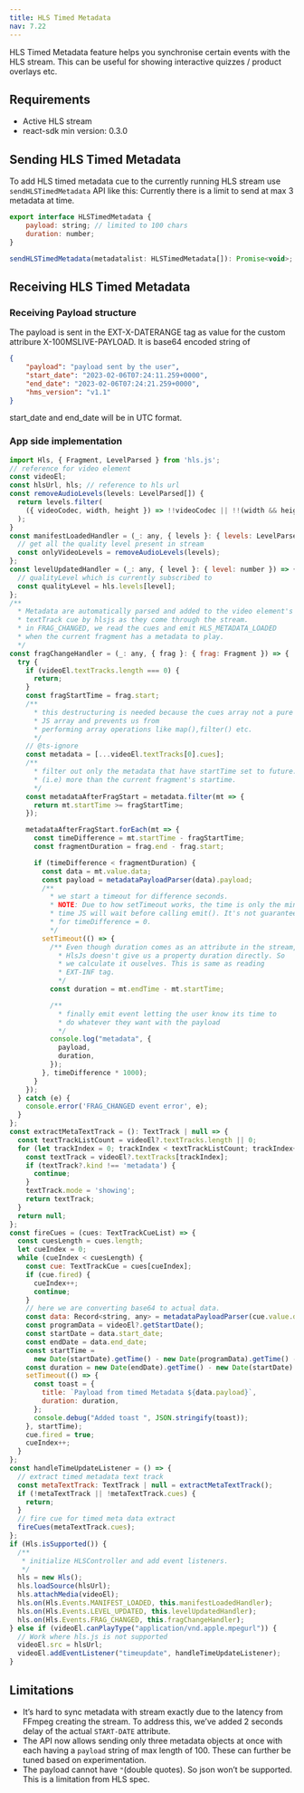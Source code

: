 ```yaml
---
title: HLS Timed Metadata
nav: 7.22
---
```


HLS Timed Metadata feature helps you synchronise certain events with the HLS stream. This can be useful for showing interactive quizzes / product overlays etc.

## Requirements

-   Active HLS stream
-   react-sdk min version: 0.3.0

## Sending HLS Timed Metadata

To add HLS timed metadata cue to the currently running HLS stream use `sendHLSTimedMetadata` API like this:
Currently there is a limit to send at max 3 metadata at time. 

```javascript
export interface HLSTimedMetadata {
	payload: string; // limited to 100 chars
	duration: number;
}

sendHLSTimedMetadata(metadatalist: HLSTimedMetadata[]): Promise<void>;
```

## Receiving HLS Timed Metadata
### Receiving Payload structure

The payload is sent in the EXT-X-DATERANGE tag as value for the custom attribure X-100MSLIVE-PAYLOAD. It is base64 encoded string of

```json
{
    "payload": "payload sent by the user",
    "start_date": "2023-02-06T07:24:11.259+0000",
    "end_date": "2023-02-06T07:24:21.259+0000",
    "hms_version": "v1.1"
}
```
start_date and end_date will be in UTC format.

### App side implementation

```javascript
import Hls, { Fragment, LevelParsed } from 'hls.js';
// reference for video element
const videoEl;
const hlsUrl, hls; // reference to hls url
const removeAudioLevels(levels: LevelParsed[]) {
  return levels.filter(
    ({ videoCodec, width, height }) => !!videoCodec || !!(width && height)
  );
}
const manifestLoadedHandler = (_: any, { levels }: { levels: LevelParsed[] }) => {
  // get all the quality level present in stream
  const onlyVideoLevels = removeAudioLevels(levels);
};
const levelUpdatedHandler = (_: any, { level }: { level: number }) => {
  // qualityLevel which is currently subscribed to
  const qualityLevel = hls.levels[level];
};
/**
  * Metadata are automatically parsed and added to the video element's
  * textTrack cue by hlsjs as they come through the stream.
  * in FRAG_CHANGED, we read the cues and emit HLS_METADATA_LOADED
  * when the current fragment has a metadata to play.
  */
const fragChangeHandler = (_: any, { frag }: { frag: Fragment }) => {
  try {
    if (videoEl.textTracks.length === 0) {
      return;
    }
    const fragStartTime = frag.start;
    /**
      * this destructuring is needed because the cues array not a pure
      * JS array and prevents us from
      * performing array operations like map(),filter() etc.
      */
    // @ts-ignore
    const metadata = [...videoEl.textTracks[0].cues];
    /**
      * filter out only the metadata that have startTime set to future.
      * (i.e) more than the current fragment's startime.
      */
    const metadataAfterFragStart = metadata.filter(mt => {
      return mt.startTime >= fragStartTime;
    });

    metadataAfterFragStart.forEach(mt => {
      const timeDifference = mt.startTime - fragStartTime;
      const fragmentDuration = frag.end - frag.start;

      if (timeDifference < fragmentDuration) {
        const data = mt.value.data;
        const payload = metadataPayloadParser(data).payload;
        /**
          * we start a timeout for difference seconds.
          * NOTE: Due to how setTimeout works, the time is only the minimum gauranteed
          * time JS will wait before calling emit(). It's not guaranteed even
          * for timeDifference = 0.
          */
        setTimeout(() => {
          /** Even though duration comes as an attribute in the stream,
            * HlsJs doesn't give us a property duration directly. So
            * we calculate it ouselves. This is same as reading
            * EXT-INF tag.
            */
          const duration = mt.endTime - mt.startTime;

          /**
            * finally emit event letting the user know its time to
            * do whatever they want with the payload
            */
          console.log("metadata", {
            payload,
            duration,
          });
        }, timeDifference * 1000);
      }
    });
  } catch (e) {
    console.error('FRAG_CHANGED event error', e);
  }
};
const extractMetaTextTrack = (): TextTrack | null => {
  const textTrackListCount = videoEl?.textTracks.length || 0;
  for (let trackIndex = 0; trackIndex < textTrackListCount; trackIndex++) {
    const textTrack = videoEl?.textTracks[trackIndex];
    if (textTrack?.kind !== 'metadata') {
      continue;
    }
    textTrack.mode = 'showing';
    return textTrack;
  }
  return null;
};
const fireCues = (cues: TextTrackCueList) => {
  const cuesLength = cues.length;
  let cueIndex = 0;
  while (cueIndex < cuesLength) {
    const cue: TextTrackCue = cues[cueIndex];
    if (cue.fired) {
      cueIndex++;
      continue;
    }
    // here we are converting base64 to actual data.
    const data: Record<string, any> = metadataPayloadParser(cue.value.data);
    const programData = videoEl?.getStartDate();
    const startDate = data.start_date;
    const endDate = data.end_date;
    const startTime =
      new Date(startDate).getTime() - new Date(programData).getTime() - (videoEl?.currentTime || 0) * 1000;
    const duration = new Date(endDate).getTime() - new Date(startDate).getTime();
    setTimeout(() => {
      const toast = {
        title: `Payload from timed Metadata ${data.payload}`,
        duration: duration,
      };
      console.debug("Added toast ", JSON.stringify(toast));
    }, startTime);
    cue.fired = true;
    cueIndex++;
  }
};
const handleTimeUpdateListener = () => {
  // extract timed metadata text track
  const metaTextTrack: TextTrack | null = extractMetaTextTrack();
  if (!metaTextTrack || !metaTextTrack.cues) {
    return;
  }
  // fire cue for timed meta data extract
  fireCues(metaTextTrack.cues);
};
if (Hls.isSupported()) {
  /**
   * initialize HLSController and add event listeners.
   */
  hls = new Hls();
  hls.loadSource(hlsUrl);
  hls.attachMedia(videoEl);
  hls.on(Hls.Events.MANIFEST_LOADED, this.manifestLoadedHandler);
  hls.on(Hls.Events.LEVEL_UPDATED, this.levelUpdatedHandler);
  hls.on(Hls.Events.FRAG_CHANGED, this.fragChangeHandler);
} else if (videoEl.canPlayType("application/vnd.apple.mpegurl")) {
  // Work where hls.js is not supported
  videoEl.src = hlsUrl;
  videoEl.addEventListener("timeupdate", handleTimeUpdateListener);
}
```

## Limitations

- It’s hard to sync metadata with stream exactly due to the latency from FFmpeg creating the stream. To address this, we’ve added 2 seconds delay of the actual `START-DATE` attribute.
- The API now allows sending only three metadata objects at once with each having a `payload` string of max length of 100. These can further be tuned based on experimentation.
- The payload cannot have `"`(double quotes). So json won’t be supported. This is a limitation from HLS spec.
